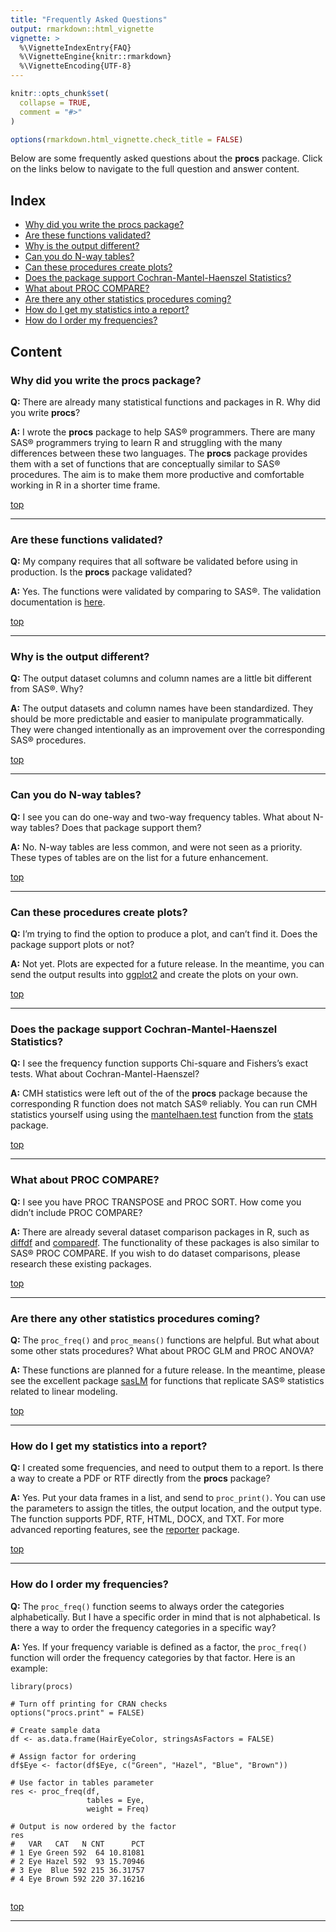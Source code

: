 ```yaml
---
title: "Frequently Asked Questions"
output: rmarkdown::html_vignette
vignette: >
  %\VignetteIndexEntry{FAQ}
  %\VignetteEngine{knitr::rmarkdown}
  %\VignetteEncoding{UTF-8}
---
```


```r
knitr::opts_chunk$set(
  collapse = TRUE,
  comment = "#>"
)

options(rmarkdown.html_vignette.check_title = FALSE)

```

Below are some frequently asked questions about the **procs** package. Click
on the links below to navigate to the full question and answer content.

## Index{#top}

* [Why did you write the procs package?](#why)
* [Are these functions validated?](#validation)
* [Why is the output different?](#different)
* [Can you do N-way tables?](#nway)
* [Can these procedures create plots?](#plots)
* [Does the package support Cochran-Mantel-Haenszel Statistics?](#cmh)
* [What about PROC COMPARE?](#compare)
* [Are there any other statistics procedures coming?](#other)
* [How do I get my statistics into a report?](#outputs)
* [How do I order my frequencies?](#order)


## Content

### Why did you write the **procs** package? {#why}

**Q:** There are already many statistical functions and packages in R.  Why did
you write **procs**?

**A:** I wrote the **procs** package to help SAS® programmers. There are 
many SAS® programmers trying to learn R and struggling with the many 
differences between these two languages.  The **procs** package provides them with
a set of functions that are conceptually similar to SAS® procedures. The aim
is to make them more productive and comfortable working in R in a shorter
time frame.

[top](#top) 

******

### Are these functions validated? {#validation}

**Q:** My company requires that all software be validated before using in 
production. Is the **procs** package validated?

**A:** Yes.  The functions were validated by comparing to SAS®. The validation
documentation is [here](https://r-sassy.org/validation/Procs_Validation.pdf).

[top](#top) 

******

### Why is the output different? {#different}

**Q:** The output dataset columns and column names are a little bit
different from SAS®.  Why?

**A:** The output datasets and column names have been standardized.  They should be
more predictable and easier to manipulate programmatically. They were
changed intentionally as an improvement over the corresponding SAS® procedures.

[top](#top) 

******

### Can you do N-way tables? {#nway}

**Q:** I see you can do one-way and two-way frequency tables. What about
N-way tables?  Does that package support them?

**A:** No.  N-way tables are less common, and were not seen as a priority.
These types of tables are on the list for a future enhancement.

[top](#top) 

******

### Can these procedures create plots? {#plots}

**Q:** I'm trying to find the option to produce a plot, and can't find it.
Does the package support plots or not?


**A:** Not yet. Plots are expected for a future release. In the meantime, 
you can send the output results into [ggplot2](https://ggplot2.tidyverse.org/)
and create the plots on your own.

[top](#top) 

******

### Does the package support Cochran-Mantel-Haenszel Statistics? {#cmh}

**Q:** I see the frequency function supports Chi-square and Fishers's exact
tests.  What about Cochran-Mantel-Haenszel?

**A:** CMH statistics were left out of the of the **procs** package because the
corresponding R function does not match SAS® reliably.  You can run CMH statistics
yourself using using the 
[mantelhaen.test](https://stat.ethz.ch/R-manual/R-devel/library/stats/html/mantelhaen.test.html)
function
from the [stats](https://stat.ethz.ch/R-manual/R-devel/library/stats/html/00Index.html)
package.  

[top](#top)

****** 

### What about PROC COMPARE? {#compare}

**Q:** I see you have PROC TRANSPOSE and PROC SORT.  How come you didn't include
PROC COMPARE?

**A:** There are already several dataset comparison packages in R, such as
[diffdf](https://cran.r-project.org/package=diffdf)
and [comparedf](https://cran.r-project.org/package=compareDF).
The functionality of these packages is also similar to SAS® PROC COMPARE.
If you wish to do dataset comparisons, please research these existing packages.

[top](#top)

****** 

### Are there any other statistics procedures coming? {#other}

**Q:** The `proc_freq()` and `proc_means()` functions are helpful.  But what about
some other stats procedures?  What about PROC GLM and PROC ANOVA?

**A:** These functions are planned for a future release. In the meantime, 
please see the excellent package [sasLM](https://cran.r-project.org/package=sasLM) 
for functions that replicate SAS® statistics related to linear modeling.

[top](#top)

****** 

### How do I get my statistics into a report? {#outputs}

**Q:** I created some frequencies, and need to output them to a report. Is there
a way to create a PDF or RTF directly from the **procs** package?

**A:** Yes.  Put your data frames in a list, and send to `proc_print()`.  You can
use the parameters to assign the titles, the output location, and the output
type. The function supports PDF, RTF, HTML, DOCX, and TXT.  For more advanced
reporting features, see the [reporter](https://reporter.r-sassy.org/) package.

[top](#top)

****** 

### How do I order my frequencies? {#order}

**Q:** The `proc_freq()` function seems to always order the categories alphabetically.
But I have a specific order in mind that is not alphabetical.  Is there a way
to order the frequency categories in a specific way?

**A:** Yes.  If your frequency variable is defined as a factor, the 
`proc_freq()` function will order the frequency categories by that factor.
Here is an example: 
```
library(procs)

# Turn off printing for CRAN checks
options("procs.print" = FALSE)

# Create sample data
df <- as.data.frame(HairEyeColor, stringsAsFactors = FALSE)

# Assign factor for ordering
df$Eye <- factor(df$Eye, c("Green", "Hazel", "Blue", "Brown"))

# Use factor in tables parameter
res <- proc_freq(df,
                 tables = Eye,
                 weight = Freq)

# Output is now ordered by the factor
res
#   VAR   CAT   N CNT      PCT
# 1 Eye Green 592  64 10.81081
# 2 Eye Hazel 592  93 15.70946
# 3 Eye  Blue 592 215 36.31757
# 4 Eye Brown 592 220 37.16216


```

[top](#top)

****** 

<!-- ### Question 2? {#q2} -->

<!-- **Q:** Question here. -->

<!-- **A:** Answer here. -->

<!-- [top](#top) -->

<!-- ****** -->

<!-- ### Question 1? {#q1} -->

<!-- **Q:** Question here. -->


<!-- **A:** Answer here. -->

<!-- [top](#top)  -->

<!-- ****** -->


